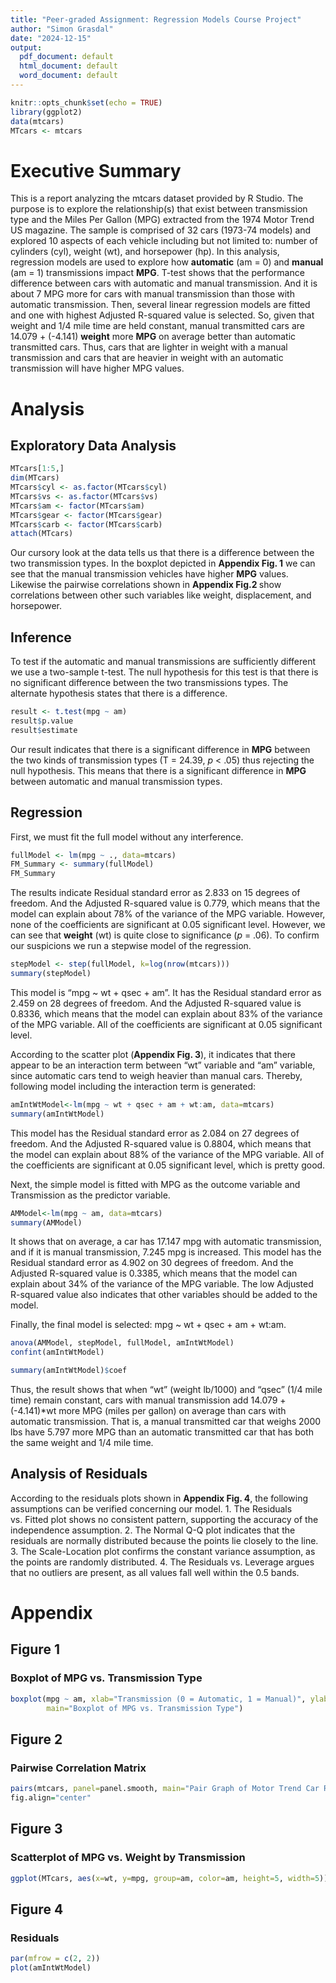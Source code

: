 ```yaml
---
title: "Peer-graded Assignment: Regression Models Course Project"
author: "Simon Grasdal"
date: "2024-12-15"
output:
  pdf_document: default
  html_document: default
  word_document: default
---
```


```r
knitr::opts_chunk$set(echo = TRUE)
library(ggplot2)
data(mtcars)
MTcars <- mtcars
```

# Executive Summary
This is a report analyzing the mtcars dataset provided by R Studio. The purpose is to explore the relationship(s) that exist between transmission type and the Miles Per Gallon (MPG) extracted from the 1974 Motor Trend US magazine. The sample is comprised of 32 cars (1973-74 models) and explored 10 aspects of each vehicle including but not limited to: number of cylinders (cyl), weight (wt), and horsepower (hp). In this analysis, regression models are used to explore how **automatic** (am = 0) and **manual** (am = 1) transmissions impact **MPG**.  T-test shows that the performance difference between cars with automatic and manual transmission. And it is about 7 MPG more for cars with manual transmission than those with automatic transmission. Then, several linear regression models are fitted and one with highest Adjusted R-squared value is selected. So, given that weight and 1/4 mile time are held constant, manual transmitted cars are 14.079 + (-4.141) **weight** more **MPG** on average better than automatic transmitted cars. Thus, cars that are lighter in weight with a manual transmission and cars that are heavier in weight with an automatic transmission will have higher MPG values.

# Analysis
## Exploratory Data Analysis 
``` r
MTcars[1:5,]
dim(MTcars)
MTcars$cyl <- as.factor(MTcars$cyl)
MTcars$vs <- as.factor(MTcars$vs)
MTcars$am <- factor(MTcars$am)
MTcars$gear <- factor(MTcars$gear)
MTcars$carb <- factor(MTcars$carb)
attach(MTcars)
```
Our cursory look at the data tells us that there is a difference between the two transmission types. In the boxplot depicted in **Appendix Fig. 1** we can see that the manual transmission vehicles have higher **MPG** values. Likewise the pairwise correlations shown in **Appendix Fig.2 ** show correlations between other such variables like weight, displacement, and horsepower.

## Inference

To test if the automatic and manual transmissions are sufficiently different we use a two-sample t-test. The null hypothesis for this test is that there is no significant difference between the two transmissions types. The alternate hypothesis states that there is a difference.  
```r
result <- t.test(mpg ~ am)
result$p.value
result$estimate
```
Our result indicates that there is a significant difference in **MPG** between the two kinds of transmission types (T = 24.39, *p* < .05) thus rejecting the null hypothesis. This means that there is a significant difference in **MPG** between automatic and manual transmission types. 

## Regression
First, we must fit the full model without any interference.
```r
fullModel <- lm(mpg ~ ., data=mtcars)
FM_Summary <- summary(fullModel) 
FM_Summary
```
The results indicate Residual standard error as 2.833 on 15 degrees of freedom. And the Adjusted R-squared value is 0.779, which means that the model can explain about 78% of the variance of the MPG variable. However, none of the coefficients are significant at 0.05 significant level. However, we can see that **weight** (wt) is quite close to significance (*p* = .06). To confirm our suspicions we run a stepwise model of the regression. 

```r
stepModel <- step(fullModel, k=log(nrow(mtcars)))
summary(stepModel)
```
This model is “mpg ~ wt + qsec + am”. It has the Residual standard error as 2.459 on 28 degrees of freedom. And the Adjusted R-squared value is 0.8336, which means that the model can explain about 83% of the variance of the MPG variable. All of the coefficients are significant at 0.05 significant level.

According to the scatter plot (**Appendix Fig. 3**), it indicates that there appear to be an interaction term between “wt” variable and “am” variable, since automatic cars tend to weigh heavier than manual cars. Thereby, following model including the interaction term is generated:

```r
amIntWtModel<-lm(mpg ~ wt + qsec + am + wt:am, data=mtcars)
summary(amIntWtModel) 
```
This model has the Residual standard error as 2.084 on 27 degrees of freedom. And the Adjusted R-squared value is 0.8804, which means that the model can explain about 88% of the variance of the MPG variable. All of the coefficients are significant at 0.05 significant level, which is pretty good.

Next, the simple model is fitted with MPG as the outcome variable and Transmission as the predictor variable.
```r
AMModel<-lm(mpg ~ am, data=mtcars)
summary(AMModel)
```
It shows that on average, a car has 17.147 mpg with automatic transmission, and if it is manual transmission, 7.245 mpg is increased. This model has the Residual standard error as 4.902 on 30 degrees of freedom. And the Adjusted R-squared value is 0.3385, which means that the model can explain about 34% of the variance of the MPG variable. The low Adjusted R-squared value also indicates that other variables should be added to the model.

Finally, the final model is selected: mpg ~ wt + qsec + am + wt:am.
```r
anova(AMModel, stepModel, fullModel, amIntWtModel) 
confint(amIntWtModel)
```
```r
summary(amIntWtModel)$coef
```
Thus, the result shows that when “wt” (weight lb/1000) and “qsec” (1/4 mile time) remain constant, cars with manual transmission add 14.079 + (-4.141)*wt more MPG (miles per gallon) on average than cars with automatic transmission. That is, a manual transmitted car that weighs 2000 lbs have 5.797 more MPG than an automatic transmitted car that has both the same weight and 1/4 mile time.

## Analysis of Residuals
According to the residuals plots shown in **Appendix Fig. 4**, the following assumptions can be verified concerning our model.
    1. The Residuals vs. Fitted plot shows no consistent pattern, supporting the accuracy of the independence assumption.
    2. The Normal Q-Q plot indicates that the residuals are normally distributed because the points lie closely to the line.
    3. The Scale-Location plot confirms the constant variance assumption, as the points are randomly distributed.
    4. The Residuals vs. Leverage argues that no outliers are present, as all values fall well within the 0.5 bands.

# Appendix
## Figure 1
### Boxplot of MPG vs. Transmission Type

```r
boxplot(mpg ~ am, xlab="Transmission (0 = Automatic, 1 = Manual)", ylab="MPG",
        main="Boxplot of MPG vs. Transmission Type")
```

## Figure 2
### Pairwise Correlation Matrix

```r
pairs(mtcars, panel=panel.smooth, main="Pair Graph of Motor Trend Car Road Tests")
fig.align="center"

```

## Figure 3
### Scatterplot of MPG vs. Weight by Transmission

```r
ggplot(MTcars, aes(x=wt, y=mpg, group=am, color=am, height=5, width=5)) + geom_point() + scale_colour_discrete(labels=c("Automatic", "Manual")) + xlab("weight") + ggtitle("Scatter Plot of MPG vs. Weight by Transmission")
```

## Figure 4
### Residuals

```r
par(mfrow = c(2, 2))
plot(amIntWtModel)
```
